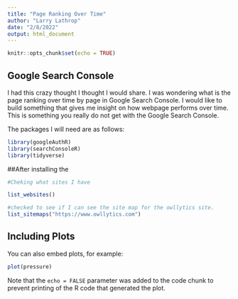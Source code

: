 ```yaml
---
title: "Page Ranking Over Time"
author: "Larry Lathrop"
date: "2/8/2022"
output: html_document
---
```


```r
knitr::opts_chunk$set(echo = TRUE)
```

## Google Search Console

I had this crazy thought I thought I would share. I was wondering what is the page ranking over time by page in Google Search Console.  I would like to build something that gives me insight on how webpage performs over time. This is something you really do not get with the Google Search Console.

The packages I will need are as follows:
```r
library(googleAuthR)
library(searchConsoleR)
library(tidyverse)

```


##After installing the 


```r
#Cheking what sites I have

list_websites()

#checked to see if I can see the site map for the owllytics site.
list_sitemaps("https://www.owllytics.com")

```

## Including Plots

You can also embed plots, for example:

```r
plot(pressure)
```

Note that the `echo = FALSE` parameter was added to the code chunk to prevent printing of the R code that generated the plot.
